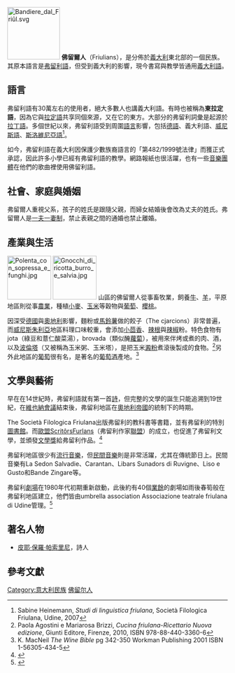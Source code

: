 {{citation style|time=2015-09-03T00:11:38+00:00}}
[[File:Bandiere_dal_Friûl.svg|120px]]
'''佛留爾人'''（Friulians），是分佈於[[義大利|義大利]]東北部的一個民族。其原本語言是[[弗留利語|弗留利語]]，但受到義大利的影響，現今書寫與教學皆通用[[義大利語|義大利語]]。<!-- <ref name="中國大百科"/> --><!--沒有內容的ref name-->

==語言==
{{main|弗留利語}}
弗留利語有30萬左右的使用者，絕大多數人也講義大利語。有時也被稱為'''東拉定語'''，因為它與[[拉登語|拉定語]]共享同個來源，又在它的東方。大部分的弗留利詞彙是起源於[[拉丁語|拉丁語]]。多個世紀以來，弗留利語受到周圍[[語言|語言]]影響，包括[[德語|德語]]、義大利語、[[威尼斯語|威尼斯語]]、[[斯洛文尼亚语|斯洛維尼亞語]]<ref>Sabine Heinemann, ''Studi di linguistica friulana'', Società Filologica Friulana, Udine, 2007</ref>。

如今，弗留利語在義大利因保護少數族裔語言的「第482/1999號法律」而獲正式承認，因此許多小學已經有弗留利語的教學。網路報紙也很活躍，也有一些[[音樂團體|音樂團體]]在他們的歌曲裡使用佛留利語。

==社會、家庭與婚姻==
弗留爾人重視父系，孩子的姓氏是跟隨父親，而婦女結婚後會改為丈夫的姓氏。弗留爾人是[[一夫一妻制|一夫一妻制]]，禁止表親之間的通婚也禁止離婚。

==產業與生活==
[[File:Polenta_con_sopressa_e_funghi.jpg|100px]]
[[File:Gnocchi_di_ricotta_burro_e_salvia.jpg|100px]]
山區的佛留爾人從事畜牧業，飼養[[牛|牛]]、[[羊|羊]]，平原地區則從事[[農業|農業]]，種植[[小麥|小麥]]、[[玉米|玉米]]等穀物與[[葡萄|葡萄]]、[[櫻桃|櫻桃]]。

因深受[[德國|德國]]與[[奧地利|奧地利]]影響，麵粉或[[馬鈴薯|馬鈴薯]]做的餃子（The cjarcions）非常普遍，而[[威尼斯朱利亞|威尼斯朱利亞]]地區料理口味較重，會添加[[小茴香|小茴香]]、[[辣根|辣根]]與[[辣椒|辣椒]]粉。特色食物有jota（綠豆和薏仁酸菜湯），brovada（類似醃[[蘿蔔|蘿蔔]]），被用來伴烤或煮的肉、酒，以及[[波倫塔|波倫塔]]（又被稱為玉米粥、玉米塔），是把玉米[[澱粉|澱粉]]煮滾後製成的食物。<ref>Paola Agostini e Mariarosa Brizzi, ''Cucina friulana-Ricettario Nuova edizione'', Giunti Editore, Firenze, 2010, ISBN 978-88-440-3360-6</ref>另外此地區的[[葡萄|葡萄]]很有名，是著名的[[葡萄酒|葡萄酒]]{{tsl|en|Friuli-Venezia Giulia wine|佛留利酒}}產地。<ref name="MacNeil pg 342-350">K. MacNeil ''The Wine Bible'' pg 342-350 Workman Publishing 2001 ISBN 1-56305-434-5</ref>

==文學與藝術==
早在在14世紀時，弗留利語就有第一首[[詩|詩]]，但完整的文學的誕生只能追溯到19世紀，在[[維也納會議|維也納會議]]結束後，弗留利地區在[[奧地利帝國|奧地利帝國]]的統制下的時期。

The Società Filologica Friulana出版弗留利的教科書等書籍，並有弗留利的特別[[圖書館|圖書館]]。而[[歐盟|歐盟]]ScritôrsFurlans（弗留利作家[[聯盟|聯盟]]）的成立，也促進了弗留利文學，並頒發[[文學獎|文學獎]]給弗留利作品。<ref>{{cite web|url=http://www.minorityrights.org/1615/italy/friulians.html|title=Minority Rights Group International : Italy : Friulians|work=minorityrights.org|deadurl=yes|archiveurl=https://web.archive.org/web/20150904055814/http://www.minorityrights.org/1615/italy/friulians.html|archivedate=2015-09-04|accessdate=2015-09-02}}</ref>

弗留利地區很少有[[流行音樂|流行音樂]]，但[[民間音樂|民間音樂]]則是非常活躍，尤其在傳統節日上。民間音樂有La Sedon Salvadie、Carantan、Libars Sunadors di Ruvigne、Liso e Gusto和Bande Zingare等。

弗留利[[劇場|劇場]]在1980年代初期重新啟動，此後約有40個[[業餘|業餘]]的劇場如雨後春筍般在弗留利地區建立，他們皆由umbrella association Associazione teatrale friulana di Udine管理。<ref>{{cite web|url=http://www.uoc.edu/euromosaic/web/document/friula/an/i1/i1.html#3.5|title=Euromosaic - Friulian in Italy|work=uoc.edu|accessdate=2015-09-02|archive-date=2016-04-23|archive-url=https://web.archive.org/web/20160423155002/http://www.uoc.edu/euromosaic/web/document/friula/an/i1/i1.html#3.5|dead-url=no}}</ref>

==著名人物==
* [[皮耶·保羅·帕索里尼|皮耶·保羅·帕索里尼]]，詩人

== 參考文獻 ==
{{Reflist}}

[[Category:意大利民族|Category:意大利民族]]
[[Category:佛留尔人|]]